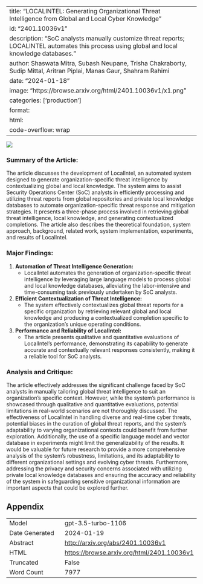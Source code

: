 
---
title: "LOCALINTEL: Generating Organizational Threat Intelligence from Global and Local Cyber Knowledge"
id: "2401.10036v1"
description: "SoC analysts manually customize threat reports; LOCALINTEL automates this process using global and local knowledge databases."
author: Shaswata Mitra, Subash Neupane, Trisha Chakraborty, Sudip Mittal, Aritran Piplai, Manas Gaur, Shahram Rahimi
date: "2024-01-18"
image: "https://browse.arxiv.org/html/2401.10036v1/x1.png"
categories: ['production']
format:
  html:
    code-overflow: wrap
---

![](https://browse.arxiv.org/html/2401.10036v1/x1.png)

### **Summary of the Article:**
The article discusses the development of LocalIntel, an automated system designed to generate organization-specific threat intelligence by contextualizing global and local knowledge. The system aims to assist Security Operations Center (SoC) analysts in efficiently processing and utilizing threat reports from global repositories and private local knowledge databases to automate organization-specific threat response and mitigation strategies. It presents a three-phase process involved in retrieving global threat intelligence, local knowledge, and generating contextualized completions. The article also describes the theoretical foundation, system approach, background, related work, system implementation, experiments, and results of LocalIntel.

### Major Findings:
1. **Automation of Threat Intelligence Generation:**
    - LocalIntel automates the generation of organization-specific threat intelligence by leveraging large language models to process global and local knowledge databases, alleviating the labor-intensive and time-consuming task previously undertaken by SoC analysts.

2. **Efficient Contextualization of Threat Intelligence:**
    - The system effectively contextualizes global threat reports for a specific organization by retrieving relevant global and local knowledge and producing a contextualized completion specific to the organization's unique operating conditions.

3. **Performance and Reliability of LocalIntel:**
    - The article presents qualitative and quantitative evaluations of LocalIntel's performance, demonstrating its capability to generate accurate and contextually relevant responses consistently, making it a reliable tool for SoC analysts.

### Analysis and Critique:
The article effectively addresses the significant challenge faced by SoC analysts in manually tailoring global threat intelligence to suit an organization's specific context. However, while the system's performance is showcased through qualitative and quantitative evaluations, potential limitations in real-world scenarios are not thoroughly discussed. The effectiveness of LocalIntel in handling diverse and real-time cyber threats, potential biases in the curation of global threat reports, and the system's adaptability to varying organizational contexts could benefit from further exploration. Additionally, the use of a specific language model and vector database in experiments might limit the generalizability of the results. It would be valuable for future research to provide a more comprehensive analysis of the system's robustness, limitations, and its adaptability to different organizational settings and evolving cyber threats. Furthermore, addressing the privacy and security concerns associated with utilizing private local knowledge databases and ensuring the accuracy and reliability of the system in safeguarding sensitive organizational information are important aspects that could be explored further.

## Appendix

|          |          |
|----------|----------|
| Model     | gpt-3.5-turbo-1106       |
| Date Generated     | 2024-01-19       |
| Abstract | [http://arxiv.org/abs/2401.10036v1](http://arxiv.org/abs/2401.10036v1)        |
| HTML     | [https://browse.arxiv.org/html/2401.10036v1](https://browse.arxiv.org/html/2401.10036v1)       |
| Truncated       | False       |
| Word Count       | 7977       |